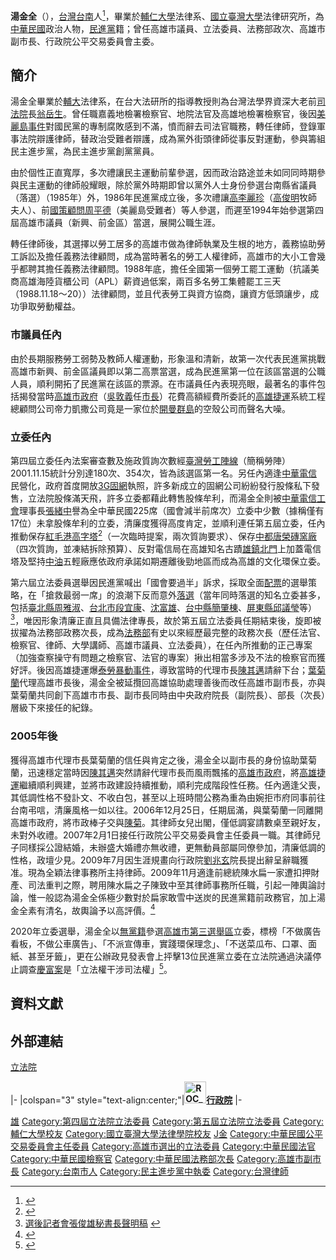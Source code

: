 {{Infobox_officeholder
| name = 湯金全
| image name = 湯金全委員.jpg
| width = 
| now = 律師
| office1 = [[File:ROC_Fair_Trade_Commission_Logo.svg|27px]][[中華民國公平交易委員會|中華民國公平交易委員會]]第6任[[中華民國公平交易委員會|主任委員]]
| period1 = 2007年2月1日—2009年7月31日
| predecessor1 =[[黃宗樂|黃宗樂]]（正任）<br>[[余朝權|余朝權]]（代理）
| successor1  = [[吳秀明|吳秀明]]
| office2         = [[File:Emblem_of_Kaohsiung_City_(1974-2009).svg|27px]][[高雄市|高雄市]]第2任[[高雄市政府|副市長]]
| term_start2     = 2005年9月26日
| term_end2      = 2006年12月25日
| 1blankname2 = 市長
| 1namedata2 = [[葉菊蘭|葉菊蘭]]（代理）
| predecessor2 =
| successor2  = [[邱太三|邱太三]]、[[鄭文隆|鄭文隆]]
|order3= {{ROC}}第4-5屆[[立法委員|立法委員]][[File:ROC_Legislative_Yuan_Seal.svg|20px]]
| term_start3= 1999年2月1日
| term_end3= 2005年1月31日
|1blankname3=立法院院長
|1namedata3=[[王金平|王金平]]
|constituency3= 高雄市第二選舉區（第4-5屆）
|majority3= 43188(12.33%) (第四屆)<br>39774(13.09%) (第五屆)
| office4 = [[File:Emblem_of_Kaohsiung_City_(1974-2009).svg|27px]][[高雄市議會|高雄市議會]]第4屆[[高雄市議會|市議員]]
| term_start4 = 1994年12月25日
| term_end4 = 1998年12月24日
| constituency4= 高雄市第二選區<br>（[[新興區_(台灣)|新興區]]、[[前金區|前金區]]）
| sex = 男 
| Native place = [[台灣|台灣]][[台南|台南]]
| nationality ={{ROC}}
| date of birth = {{birth_date_and_age|1946|12|15|}}
| party = {{Dpp|25px}}
| place of birth = {{TWN}}[[台南|台南]]
| educate = 
*[[輔仁大學|輔仁大學]]法律系畢業
*[[國立臺灣大學|國立臺灣大學]]法律研究所碩士<br><span style="color: blue;">(1979年)</span>
| past = 
*[[台灣嘉義地方法院檢察署|台灣嘉義地方法院檢察署]][[檢察官|檢察官]]<br><span style="color: blue;">(1975年-1976年)</span>
*[[台灣嘉義地方法院|台灣嘉義地方法院]][[法官|法官]]<br><span style="color: blue;">(1976年-1980年)</span>
*[[台灣高雄地方法院檢察署|台灣高雄地方法院檢察署]]檢察官<br><span style="color: blue;">(1980年~為政治犯辯護而辭職轉任律師)</span>
*[[律師|律師]]
*[[高雄市議會|高雄市議會]]（第四屆）議員<br><span style="color: blue;">(1994年-1998年)</span>
*[[立法院|立法院]]（第四屆）委員<br><span style="color: blue;">(1999年-2002年)</span>
*立法院（第五屆）委員<br><span style="color: blue;">(2002年-2005年)</span>
*[[中華民國法務部|中華民國法務部]]政務次長<br><span style="color: blue;">(2005年2月-2005年9月)</span>
*[[高雄市|高雄市]]副市長<br><span style="color: blue;">(2005年-2006年)</span>
*[[行政院公平交易委員會|行政院公平交易委員會]]主任委員<br><span style="color: blue;">(2007年2月-2009年8月 任期未滿請辭)</span>
*[[民主進步黨|民主進步黨]]創黨黨員
*民主進步黨中央評議委員會主任委員
*民主進步黨中央評議委員會中央執行委員
}}
'''湯金全'''（{{bd|1946年|12月15日|catIdx=T}}），[[台灣|台灣]][[台南|台南]]人<ref>{{cite news |title=2020立委．高雄市 |url=https://election.ltn.com.tw/2020/legislator/candidates/Kaohsiung/582 |accessdate=2020-01-25 |work=自由時報 |archive-date=2020-01-25 |archive-url=https://web.archive.org/web/20200125135816/https://election.ltn.com.tw/2020/legislator/candidates/Kaohsiung/582 |dead-url=no }}</ref>，畢業於[[輔仁大學|輔仁大學]]法律系、[[國立臺灣大學|國立臺灣大學]]法律研究所，為[[中華民國|中華民國]]政治人物，[[民進黨|民進黨]]籍；曾任高雄市議員、立法委員、法務部政次、高雄市副市長、行政院公平交易委員會主委。

==簡介==
湯金全畢業於[[輔大|輔大]]法律系，在台大法研所的指導教授則為台灣法學界資深大老前[[司法院|司法院]]長[[翁岳生|翁岳生]]。曾任職嘉義地檢署檢察官、地院法官及高雄地檢署檢察官，後因[[美麗島事件|美麗島事件]]對國民黨的專制腐敗感到不滿，憤而辭去司法官職務，轉任律師，登錄軍事法院辯護律師，替政治受難者辯護，成為黨外街頭律師從事反對運動，參與籌組民主進步黨，為民主進步黨創黨黨員。

由於個性正直寬厚，多次禮讓民主運動前輩參選，因而政治路途並未如同同時期參與民主運動的律師般耀眼，除於黨外時期即曾以黨外人士身份參選台南縣省議員（落選）（1985年）外，1986年民進黨成立後，多次禮讓[[高李麗珍|高李麗珍]]（[[高俊明|高俊明]]牧師夫人）、前[[國策顧問|國策顧問]][[周平德|周平德]]（美麗島受難者）等人參選，而遲至1994年始參選第四屆高雄市議員（新興、前金區）當選，展開公職生涯。

轉任律師後，其選擇以勞工居多的高雄市做為律師執業及生根的地方，義務協助勞工訴訟及擔任義務法律顧問，成為當時著名的勞工人權律師，高雄市的大小工會幾乎都聘其擔任義務法律顧問。1988年底，擔任全國第一個勞工罷工運動（抗議美商高雄海陸貨櫃公司（APL）薪資過低案，兩百多名勞工集體罷工三天（1988.11.18～20））法律顧問，並且代表勞工與資方協商，讓資方低頭讓步，成功爭取勞動權益。

===市議員任內===
由於長期服務勞工弱勢及教師人權運動，形象溫和清新，故第一次代表民進黨挑戰高雄市新興、前金區議員即以第二高票當選，成為民進黨第一位在該區當選的公職人員，順利開拓了民進黨在該區的票源。在市議員任內表現亮眼，最著名的事件包括揭發當時[[高雄市政府|高雄市政府]]（[[吳敦義|吳敦義]]任[[高雄市市長|市長]]）花費高額經費所委託的[[高雄捷運|高雄捷運]]系統工程總顧問公司帝力凱撒公司竟是一家位於[[開曼群島|開曼群島]]的空殼公司而聲名大噪。

===立委任內===
第四屆立委任內法案審查數及施政質詢次數經[[臺灣勞工陣線|臺灣勞工陣線]]（簡稱勞陣）2001.11.15統計分別達180次、354次，皆為該選區第一名。另任內適逢[[中華電信|中華電信]]民營化，政府首度開放[[3G|3G]][[固網|固網]]執照，許多新成立的固網公司紛紛發行股條私下發售，立法院股條滿天飛，許多立委都藉此轉售股條牟利，而湯金全則被[[中華電信工會|中華電信工會]]理事長[[張緒中|張緒中]]譽為全中華民國225席（國會減半前席次）立委中少數（據稱僅有17位）未拿股條牟利的立委，清廉度獲得高度肯定，並順利連任第五屆立委，任內推動保存[[紅毛港|紅毛港]][[高字塔|高字塔]]<ref>{{Cite web |url=http://travel.network.com.tw/tourguide/point/showpage/1663.html |title=高雄紅毛港高字塔 |accessdate=2010-01-19 |archive-date=2008-10-16 |archive-url=https://web.archive.org/web/20081016053642/http://travel.network.com.tw/tourguide/point/showpage/1663.html |dead-url=no }}</ref>（一次臨時提案，兩次質詢要求）、保存[[中都唐榮磚窯廠|中都唐榮磚窯廠]]（四次質詢，並凍結拆除預算）、反對電信局在高雄知名古蹟[[雄鎮北門|雄鎮北門]]上加蓋電信塔及堅持[[台灣中油|中油]]五輕廠應依政府承諾如期遷離後勁地區而成為高雄的文化環保立委。

第六屆立法委員選舉因民進黨喊出「國會要過半」訴求，採取全面[[配票|配票]]的選舉策略，在「搶救最弱一席」的浪潮下反而意外[[2004年中華民國立法委員選舉|落選]]（當年同時落選的知名立委甚多，包括[[新北市|臺北縣]][[周雅淑|周雅淑]]、[[台北市|台北市]][[段宜康|段宜康]]、[[沈富雄|沈富雄]]、[[台中縣|台中縣]][[簡肇棟|簡肇棟]]、[[屏東縣|屏東縣]][[邱議瑩|邱議瑩]]等）<ref>[http://www.dpp.org.tw/news_content.php?sn=1706 選後記者會張俊雄秘書長聲明稿] {{Wayback|url=http://www.dpp.org.tw/news_content.php?sn=1706 |date=20160305062019 }}</ref>，唯因形象清廉正直且具備法律專長，故於第五屆立法委員任期結束後，旋即被拔擢為法務部政務次長，成為[[中華民國法務部|法務部]]有史以來經歷最完整的政務次長（歷任法官、檢察官、律師、大學講師、高雄市議員、立法委員），在任內所推動的正己專案（加強查察操守有問題之檢察官、法官的專案）揪出相當多涉及不法的檢察官而獲好評。後因高雄捷運爆[[高雄捷運外勞弊案|泰勞暴動事件]]，導致當時的代理市長[[陳其邁|陳其邁]]請辭下台；[[葉菊蘭|葉菊蘭]]代理高雄市長後，湯金全被延攬回高雄協助處理善後而改任高雄市副市長，亦與葉菊蘭共同創下高雄市市長、副市長同時由中央政府院長（副院長）、部長（次長）層級下來接任的紀錄。

===2005年後===
獲得高雄市代理市長葉菊蘭的信任與肯定之後，湯金全以副市長的身份協助葉菊蘭，迅速穩定當時因[[陳其邁|陳其邁]]突然請辭代理市長而風雨飄搖的[[高雄市政府|高雄市政府]]，將[[高雄捷運|高雄捷運]]繼續順利興建，並將市政建設持續推動，順利完成階段性任務。任內適逢父喪，其低調性格不發訃文、不收白包，甚至以上班時間公務為重為由婉拒市府同事前往台南弔唁，清廉風格一如以往。2006年12月25日，任期屆滿，與葉菊蘭一同離開高雄市政府，將市政棒子交與[[陳菊|陳菊]]。其律師女兒出閣，僅低調宴請數桌至親好友，未對外收禮。2007年2月1日接任行政院公平交易委員會主任委員一職。其律師兒子同樣採公證結婚，未辦盛大婚禮亦無收禮，更無動員部屬同僚參加，清廉低調的性格，政壇少見。2009年7月因生涯規畫向行政院[[劉兆玄|劉兆玄]]院長提出辭呈辭職獲准。現為全穎法律事務所主持律師。2009年11月適逢前總統陳水扁一家遭扣押財產、司法重判之際，聘用陳水扁之子陳致中至其律師事務所任職，引起一陣輿論討論，惟一般認為湯金全係極少數對於扁家敢雪中送炭的民進黨籍前政務官，加上湯金全素有清名，故輿論予以高評價。<ref>{{Cite web |url=http://www.epochtimes.com/b5/9/11/14/n2721636.htm |title=湯金全事務所 陳致中新工作 |accessdate=2011-12-19 |archive-date=2018-12-09 |archive-url=https://web.archive.org/web/20181209124034/http://www.epochtimes.com/b5/9/11/14/n2721636.htm |dead-url=no }}</ref>

2020年立委選舉，湯金全以[[無黨籍|無黨籍]]參選[[高雄市第三選舉區|高雄市第三選舉區]]立委，標榜「不做廣告看板，不做公車廣告」、「不派宣傳車，實踐環保理念」、「不送菜瓜布、口罩、面紙、甚至牙籤」，更在公辦政見發表會上抨擊13位民進黨立委在立法院通過決議停止調查[[慶富案|慶富案]]是「立法權干涉司法權」<ref>{{cite news|author=陳俊廷|publisher=民報|url=https://www.peoplenews.tw/news/988a5b9e-cc11-4922-9573-5c2f134a2e17|title=從黨外反戒嚴拚到當前反併吞！湯金全大哉問：大官小官無官不貪 哪能抗中？|date=2020-01-03|accessdate=2020-01-03|language=zh-tw|archive-date=2020-01-03|archive-url=https://web.archive.org/web/20200103123808/https://www.peoplenews.tw/news/988a5b9e-cc11-4922-9573-5c2f134a2e17|dead-url=no}}</ref>。

==資料文獻==
{{reflist}}

== 外部連結 ==
[http://www.ly.gov.tw/ly/01_introduce/0103_leg/leg_main/leg_ver01_01.jsp?ItemNO=01030100&lgno=00152&stage=4 立法院] {{Wayback|url=http://www.ly.gov.tw/ly/01_introduce/0103_leg/leg_main/leg_ver01_01.jsp?ItemNO=01030100&lgno=00152&stage=4 |date=20070930184653 }}

{{start box}}
{{s-gov|roc}}
|-
|colspan="3" style="text-align:center;"|'''[[File:ROC_Executive_Yuan_Logo.svg|35px]][[行政院|行政院]]'''
|-
{{s-before|[[余朝權|余朝權]]（代理）<br /><small>正任：'''[[黃宗樂|黃宗樂]]'''</small>}}
{{s-title|[[行政院公平交易委員會|行政院公平交易委員會]]主任委員<br><small>第六任<br>2007年2月1日－2009年8月1日}}
{{s-after|[[吳秀明|吳秀明]]<br><small>（代理，後真除）}}
{{end box}}
{{第5屆中華民國立法委員高雄市第二選區名單}}


{{DEFAULTSORT:T湯}}

[[Category:民主進步黨籍立法委員|雄]]
[[Category:第四屆立法院立法委員|Category:第四屆立法院立法委員]]
[[Category:第五屆立法院立法委員|Category:第五屆立法院立法委員]]
[[Category:輔仁大學校友|Category:輔仁大學校友]]
[[Category:國立臺灣大學法律學院校友|Category:國立臺灣大學法律學院校友]]
[[Category:湯姓|J金]]
[[Category:中華民國公平交易委員會主任委員|Category:中華民國公平交易委員會主任委員]]
[[Category:高雄市選出的立法委員|Category:高雄市選出的立法委員]]
[[Category:中華民國法官|Category:中華民國法官]]
[[Category:中華民國檢察官|Category:中華民國檢察官]]
[[Category:中華民國法務部次長|Category:中華民國法務部次長]]
[[Category:高雄市副市長|Category:高雄市副市長]]
[[Category:台南市人|Category:台南市人]]
[[Category:民主進步黨中執委|Category:民主進步黨中執委]]
[[Category:台灣律師|Category:台灣律師]]